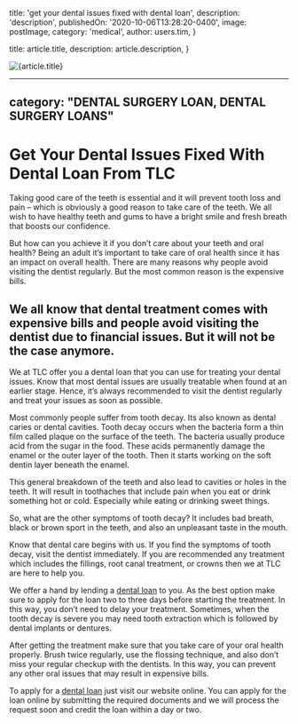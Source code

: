 
  title: 'get your dental issues fixed with dental loan',
  description: 'description',
  publishedOn: '2020-10-06T13:28:20-0400',
  image: postImage,
  category: 'medical',
  author: users.tim,
}

  title: article.title,
  description: article.description,
}


<Image src={postImage} alt={article.title} />

---
category: "DENTAL SURGERY LOAN, DENTAL SURGERY LOANS"
---

# Get Your Dental Issues Fixed With Dental Loan From TLC

Taking good care of the teeth is essential and it will prevent tooth loss and pain – which is obviously a good reason to take care of the teeth. We all wish to have healthy teeth and gums to have a bright smile and fresh breath that boosts our confidence.

But how can you achieve it if you don’t care about your teeth and oral health? Being an adult it’s important to take care of oral health since it has an impact on overall health. There are many reasons why people avoid visiting the dentist regularly. But the most common reason is the expensive bills.

## We all know that dental treatment comes with expensive bills and people avoid visiting the dentist due to financial issues. But it will not be the case anymore.

We at TLC offer you a dental loan that you can use for treating your dental issues.
Know that most dental issues are usually treatable when found at an earlier stage. Hence, it’s always recommended to visit the dentist regularly and treat your issues as soon as possible.

Most commonly people suffer from tooth decay. Its also known as dental caries or dental cavities. Tooth decay occurs when the bacteria form a thin film called plaque on the surface of the teeth. The bacteria usually produce acid from the sugar in the food. These acids permanently damage the enamel or the outer layer of the tooth. Then it starts working on the soft dentin layer beneath the enamel.

This general breakdown of the teeth and also lead to cavities or holes in the teeth. It will result in toothaches that include pain when you eat or drink something hot or cold. Especially while eating or drinking sweet things.

So, what are the other symptoms of tooth decay? It includes bad breath, black or brown sport in the teeth, and also an unpleasant taste in the mouth.

Know that dental care begins with us. If you find the symptoms of tooth decay, visit the dentist immediately. If you are recommended any treatment which includes the fillings, root canal treatment, or crowns then we at TLC are here to help you.

We offer a hand by lending a [dental loan](https://dental.tlc.com.au/) to you. As the best option make sure to apply for the loan two to three days before starting the treatment. In this way, you don’t need to delay your treatment. Sometimes, when the tooth decay is severe you may need tooth extraction which is followed by dental implants or dentures.

After getting the treatment make sure that you take care of your oral health properly. Brush twice regularly, use the flossing technique, and also don’t miss your regular checkup with the dentists. In this way, you can prevent any other oral issues that may result in expensive bills.

To apply for a [dental loan](https://tlc.com.au/) just visit our website online. You can apply for the loan online by submitting the required documents and we will process the request soon and credit the loan within a day or two.
